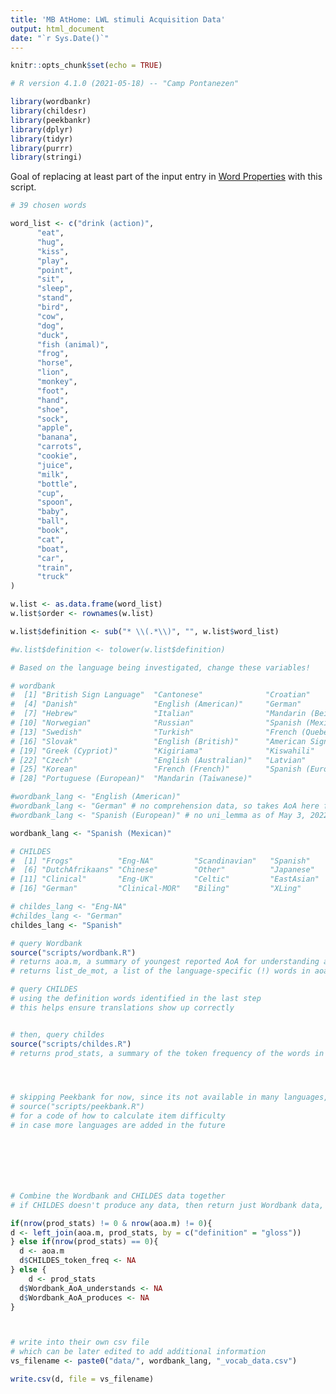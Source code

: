 ```yaml
---
title: 'MB AtHome: LWL stimuli Acquisition Data'
output: html_document
date: "`r Sys.Date()`"
---
```


```r
knitr::opts_chunk$set(echo = TRUE)

# R version 4.1.0 (2021-05-18) -- "Camp Pontanezen"

library(wordbankr)
library(childesr)
library(peekbankr)
library(dplyr)
library(tidyr)
library(purrr)
library(stringi)

```


Goal of replacing at least part of the input entry in [Word Properties](https://docs.google.com/spreadsheets/d/1X_fSToEDGQ-jj03pY_xocKfT940LxmYPkoWkI4LDHRo/edit?usp=sharing) with this script.

```r

# 39 chosen words

word_list <- c("drink (action)",
      "eat",
      "hug",
      "kiss",
      "play",
      "point",
      "sit",
      "sleep",
      "stand",
      "bird",
      "cow",
      "dog",
      "duck",
      "fish (animal)",
      "frog",
      "horse",
      "lion",
      "monkey",
      "foot",
      "hand",
      "shoe",
      "sock",
      "apple",
      "banana",
      "carrots",
      "cookie",
      "juice",
      "milk",
      "bottle",
      "cup",
      "spoon",
      "baby",
      "ball",
      "book",
      "cat",
      "boat",
      "car",
      "train",
      "truck"
)

w.list <- as.data.frame(word_list)
w.list$order <- rownames(w.list)

w.list$definition <- sub("* \\(.*\\)", "", w.list$word_list)

#w.list$definition <- tolower(w.list$definition)


```



```r

# Based on the language being investigated, change these variables!

# wordbank
#  [1] "British Sign Language"  "Cantonese"              "Croatian"              
#  [4] "Danish"                 "English (American)"     "German"                
#  [7] "Hebrew"                 "Italian"                "Mandarin (Beijing)"    
# [10] "Norwegian"              "Russian"                "Spanish (Mexican)"     
# [13] "Swedish"                "Turkish"                "French (Quebecois)"    
# [16] "Slovak"                 "English (British)"      "American Sign Language"
# [19] "Greek (Cypriot)"        "Kigiriama"              "Kiswahili"             
# [22] "Czech"                  "English (Australian)"   "Latvian"               
# [25] "Korean"                 "French (French)"        "Spanish (European)"    
# [28] "Portuguese (European)"  "Mandarin (Taiwanese)" 

#wordbank_lang <- "English (American)"
#wordbank_lang <- "German" # no comprehension data, so takes AoA here from production, as of May 3, 2022
#wordbank_lang <- "Spanish (European)" # no uni_lemma as of May 3, 2022

wordbank_lang <- "Spanish (Mexican)"

# CHILDES
#  [1] "Frogs"          "Eng-NA"         "Scandinavian"   "Spanish"        "French"        
#  [6] "DutchAfrikaans" "Chinese"        "Other"          "Japanese"       "Romance"       
# [11] "Clinical"       "Eng-UK"         "Celtic"         "EastAsian"      "Slavic"        
# [16] "German"         "Clinical-MOR"   "Biling"         "XLing"          "Dutch"  

# childes_lang <- "Eng-NA"
#childes_lang <- "German"
childes_lang <- "Spanish"

```







```r

# query Wordbank 
source("scripts/wordbank.R")
# returns aoa.m, a summary of youngest reported AoA for understanding and producing
# returns list_de_mot, a list of the language-specific (!) words in aoa.m to be used for querying CHILDES

# query CHILDES
# using the definition words identified in the last step
# this helps ensure translations show up correctly


# then, query childes
source("scripts/childes.R")
# returns prod_stats, a summary of the token frequency of the words in word_list




# skipping Peekbank for now, since its not available in many languages, but see:
# source("scripts/peekbank.R")
# for a code of how to calculate item difficulty
# in case more languages are added in the future







# Combine the Wordbank and CHILDES data together
# if CHILDES doesn't produce any data, then return just Wordbank data, with NA's in the CHILDES column

if(nrow(prod_stats) != 0 & nrow(aoa.m) != 0){
d <- left_join(aoa.m, prod_stats, by = c("definition" = "gloss"))
} else if(nrow(prod_stats) == 0){
  d <- aoa.m
  d$CHILDES_token_freq <- NA
} else {
    d <- prod_stats
  d$Wordbank_AoA_understands <- NA
  d$Wordbank_AoA_produces <- NA
}



# write into their own csv file
# which can be later edited to add additional information
vs_filename <- paste0("data/", wordbank_lang, "_vocab_data.csv")  

write.csv(d, file = vs_filename)


```








